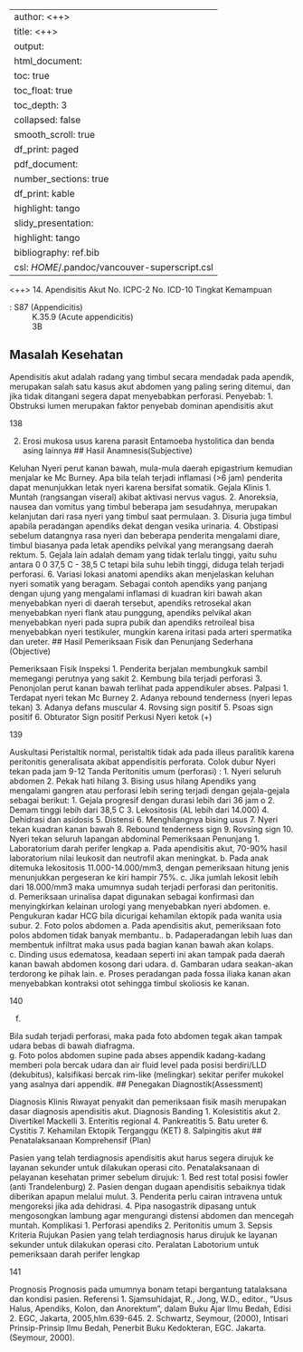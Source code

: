 
---
author: <++>
title: <++>
output:
  html_document:
    toc: true
    toc_float: true
    toc_depth: 3
    collapsed: false
    smooth_scroll: true
    df_print: paged
  pdf_document:
    number_sections: true
    df_print: kable
    highlight: tango
  slidy_presentation:
    highlight: tango
bibliography: ref.bib
csl: $HOME$/.pandoc/vancouver-superscript.csl
---

<++>
14. Apendisitis Akut
No. ICPC-2
No. ICD-10
Tingkat Kemampuan

: S87 (Appendicitis)
: K.35.9 (Acute appendicitis)
: 3B

## Masalah Kesehatan

Apendisitis akut adalah radang yang timbul secara mendadak pada apendik,
merupakan salah satu kasus akut abdomen yang paling sering ditemui, dan
jika tidak ditangani segera dapat menyebabkan perforasi.
Penyebab:
1. Obstruksi lumen merupakan faktor penyebab dominan apendisitis akut

138

2. Erosi mukosa usus karena parasit Entamoeba hystolitica dan benda asing
lainnya
## Hasil Anamnesis(Subjective)

Keluhan
Nyeri perut kanan bawah, mula-mula daerah epigastrium kemudian menjalar
ke Mc Burney. Apa bila telah terjadi inflamasi (>6 jam) penderita dapat
menunjukkan letak nyeri karena bersifat somatik.
Gejala Klinis
1. Muntah (rangsangan viseral) akibat aktivasi nervus vagus.
2. Anoreksia, nausea dan vomitus yang timbul beberapa jam sesudahnya,
merupakan kelanjutan dari rasa nyeri yang timbul saat permulaan.
3. Disuria juga timbul apabila peradangan apendiks dekat dengan vesika
urinaria.
4. Obstipasi sebelum datangnya rasa nyeri dan beberapa penderita
mengalami diare, timbul biasanya pada letak apendiks pelvikal yang
merangsang daerah rektum.
5. Gejala lain adalah demam yang tidak terlalu tinggi, yaitu suhu antara
0
0
37,5 C - 38,5 C tetapi bila suhu lebih tinggi, diduga telah terjadi perforasi.
6. Variasi lokasi anatomi apendiks akan menjelaskan keluhan nyeri somatik
yang beragam. Sebagai contoh apendiks yang panjang dengan ujung yang
mengalami inflamasi di kuadran kiri bawah akan menyebabkan nyeri di
daerah tersebut, apendiks retrosekal akan menyebabkan nyeri flank atau
punggung, apendiks pelvikal akan menyebabkan nyeri pada supra pubik
dan apendiks retroileal bisa menyebabkan nyeri testikuler, mungkin karena
iritasi pada arteri spermatika dan ureter.
## Hasil Pemeriksaan Fisik dan Penunjang Sederhana (Objective)

Pemeriksaan Fisik
Inspeksi
1. Penderita berjalan membungkuk sambil memegangi perutnya yang sakit
2. Kembung bila terjadi perforasi
3. Penonjolan perut kanan bawah terlihat pada appendikuler abses.
Palpasi
1. Terdapat nyeri tekan Mc Burney
2. Adanya rebound tenderness (nyeri lepas tekan)
3. Adanya defans muscular
4. Rovsing sign positif
5. Psoas sign positif
6. Obturator Sign positif
Perkusi
Nyeri ketok (+)

139

Auskultasi
Peristaltik normal, peristaltik tidak ada pada illeus paralitik karena peritonitis
generalisata akibat appendisitis perforata.
Colok dubur
Nyeri tekan pada jam 9-12
Tanda Peritonitis umum (perforasi) :
1. Nyeri seluruh abdomen
2. Pekak hati hilang
3. Bising usus hilang
Apendiks yang mengalami gangren atau perforasi lebih sering terjadi dengan
gejala-gejala sebagai berikut:
1. Gejala progresif dengan durasi lebih dari 36 jam
o
2. Demam tinggi lebih dari 38,5 C
3. Lekositosis (AL lebih dari 14.000)
4. Dehidrasi dan asidosis
5. Distensi
6. Menghilangnya bising usus
7. Nyeri tekan kuadran kanan bawah
8. Rebound tenderness sign
9. Rovsing sign
10. Nyeri tekan seluruh lapangan abdominal
Pemeriksaan Penunjang
1. Laboratorium darah perifer lengkap
a. Pada apendisitis akut, 70-90% hasil laboratorium nilai leukosit dan
neutrofil akan meningkat.
b. Pada anak ditemuka lekositosis 11.000-14.000/mm3, dengan
pemeriksaan hitung jenis menunjukkan pergeseran ke kiri hampir 75%.
c. Jika jumlah lekosit lebih dari 18.000/mm3 maka umumnya sudah
terjadi perforasi dan peritonitis.
d. Pemeriksaan urinalisa dapat digunakan sebagai konfirmasi dan
menyingkirkan kelainan urologi yang menyebabkan nyeri abdomen.
e. Pengukuran kadar HCG bila dicurigai kehamilan ektopik pada wanita
usia subur.
2. Foto polos abdomen
a. Pada apendisitis akut, pemeriksaan foto polos abdomen tidak banyak
membantu..
b. Padaperadangan lebih luas dan membentuk infiltrat maka usus pada
bagian kanan bawah akan kolaps.
c. Dinding usus edematosa, keadaan seperti ini akan tampak pada
daerah kanan bawah abdomen kosong dari udara.
d. Gambaran udara seakan-akan terdorong ke pihak lain.
e. Proses peradangan pada fossa iliaka kanan akan menyebabkan
kontraksi otot sehingga timbul skoliosis ke kanan.

140

f.

Bila sudah terjadi perforasi, maka pada foto abdomen tegak akan
tampak udara bebas di bawah diafragma.\
g. Foto polos abdomen supine pada abses appendik kadang-kadang
memberi pola bercak udara dan air fluid level pada posisi berdiri/LLD
(dekubitus), kalsifikasi bercak rim-like (melingkar) sekitar perifer
mukokel yang asalnya dari appendik.
## Penegakan Diagnostik(Assessment)

Diagnosis Klinis
Riwayat penyakit dan pemeriksaan fisik masih merupakan dasar diagnosis
apendisitis akut.
Diagnosis Banding
1. Kolesistitis akut
2. Divertikel Mackelli
3. Enteritis regional
4. Pankreatitis
5. Batu ureter
6. Cystitis
7. Kehamilan Ektopik Terganggu (KET)
8. Salpingitis akut
## Penatalaksanaan Komprehensif (Plan)

Pasien yang telah terdiagnosis apendisitis akut harus segera dirujuk ke
layanan sekunder untuk dilakukan operasi cito.
Penatalaksanaan di pelayanan kesehatan primer sebelum dirujuk:
1. Bed rest total posisi fowler (anti Trandelenburg)
2. Pasien dengan dugaan apendisitis sebaiknya tidak diberikan apapun
melalui mulut.
3. Penderita perlu cairan intravena untuk mengoreksi jika ada dehidrasi.
4. Pipa nasogastrik dipasang untuk mengosongkan lambung agar
mengurangi distensi abdomen dan mencegah muntah.
Komplikasi
1. Perforasi apendiks
2. Peritonitis umum
3. Sepsis
Kriteria Rujukan
Pasien yang telah terdiagnosis harus dirujuk ke layanan sekunder untuk
dilakukan operasi cito.
Peralatan
Labotorium untuk pemeriksaan darah perifer lengkap

141

Prognosis
Prognosis pada umumnya bonam tetapi bergantung tatalaksana dan kondisi
pasien.
Referensi
1. Sjamsuhidajat, R., Jong, W.D., editor., “Usus Halus, Apendiks, Kolon, dan
Anorektum”, dalam Buku Ajar Ilmu Bedah, Edisi 2. EGC, Jakarta,
2005,hlm.639-645.
2. Schwartz, Seymour, (2000), Intisari Prinsip-Prinsip Ilmu Bedah, Penerbit
Buku Kedokteran, EGC. Jakarta. (Seymour, 2000).
